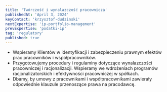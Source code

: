 ```yaml
---
title: 'Twórczość i wynalazczość pracownicza'
publishedAt: 'April 3, 2024'
keyContact: 'krzysztof-dudzinski'
nextExpertise: 'ip-portfolio-management'
prevExpertise: 'podatki-ip'
tag: 'regulatory'
published: true
---
```


- Wspieramy Klientów w identyfikacji i zabezpieczeniu prawnym efektów prac pracowników i współpracowników.
- Przygotowujemy procedury i regulaminy dotyczące wynalazczości pracowniczej i racjonalizacji. Wspieramy we wdrożeniach programów racjonalizatorskich i efektywności pracowniczej w spółkach.
- Dbamy, by umowy z pracownikami i współpracownikami zawierały odpowiednie klauzule przenoszące prawa na pracodawcę.


